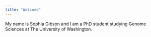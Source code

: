```yaml
---
title: "Welcome"
---
```


My name is Sophia Gibson and I am a PhD student studying Genome Sciences at The University of Washington.